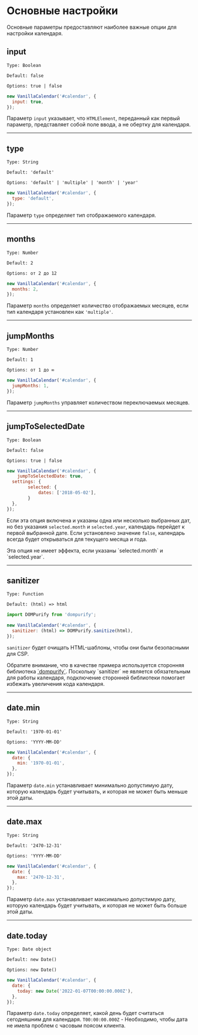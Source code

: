 # Основные настройки

Основные параметры предоставляют наиболее важные опции для настройки календаря.

## input

`Type: Boolean`

`Default: false`

`Options: true | false`

```js
new VanillaCalendar('#calendar', {
  input: true,
});
```

Параметр `input` указывает, что `HTMLElement`, переданный как первый параметр, представляет собой поле ввода, а не обертку для календаря.

- - -

## type

`Type: String`

`Default: 'default'`

`Options: 'default' | 'multiple' | 'month' | 'year'`

```js
new VanillaCalendar('#calendar', {
  type: 'default',
});
```

Параметр `type` определяет тип отображаемого календаря.

- - -

## months

`Type: Number`

`Default: 2`

`Options: от 2 до 12`

```js
new VanillaCalendar('#calendar', {
  months: 2,
});
```

Параметр `months` определяет количество отображаемых месяцев, если тип календаря установлен как `'multiple'`.

- - -

## jumpMonths

`Type: Number`

`Default: 1`

`Options: от 1 до ∞`

```js
new VanillaCalendar('#calendar', {
  jumpMonths: 1,
});
```

Параметр `jumpMonths` управляет количеством переключаемых месяцев.

- - -

## jumpToSelectedDate

`Type: Boolean`

`Default: false`

`Options: true | false`

```js
new VanillaCalendar('#calendar', {
	jumpToSelectedDate: true,
  settings: {
		selected: {
			dates: ['2018-05-02'],
		}
  },
});
```

Если эта опция включена и указаны одна или несколько выбранных дат, но без указания `selected.month` и `selected.year`, календарь перейдет к первой выбранной дате. Если установлено значение `false`, календарь всегда будет открываться для текущего месяца и года.

<Info>
  Эта опция не имеет эффекта, если указаны `selected.month` и `selected.year`.
</Info>

- - -

## sanitizer

`Type: Function`

`Default: (html) => html`

```js
import DOMPurify from 'dompurify';

new VanillaCalendar('#calendar', {
  sanitizer: (html) => DOMPurify.sanitize(html),
});
```

`sanitizer` будет очищать HTML-шаблоны, чтобы они были безопасными для CSP.

<Info>
  Обратите внимание, что в качестве примера используется сторонняя библиотека <a href="https://www.npmjs.com/package/dompurify" target="_blank" rel="nofollow noreferrer">`dompurify`</a>. Поскольку `sanitizer` не является обязательным для работы календаря, подключение сторонней библиотеки помогает избежать увеличения кода календаря.
</Info>

- - -

## date.min

`Type: String`

`Default: '1970-01-01'`

`Options: 'YYYY-MM-DD'`

```js
new VanillaCalendar('#calendar', {
  date: {
    min: '1970-01-01',
  },
});
```

Параметр `date.min` устанавливает минимально допустимую дату, которую календарь будет учитывать, и которая не может быть меньше этой даты.

- - -

## date.max

`Type: String`

`Default: '2470-12-31'`

`Options: 'YYYY-MM-DD'`

```js
new VanillaCalendar('#calendar', {
  date: {
    max: '2470-12-31',
  },
});
```

Параметр `date.max` устанавливает максимально допустимую дату, которую календарь будет учитывать, и которая не может быть больше этой даты.

- - -

## date.today

`Type: Date object`

`Default: new Date()`

`Options: new Date()`

```js
new VanillaCalendar('#calendar', {
  date: {
    today: new Date('2022-01-07T00:00:00.000Z'),
  },
});
```

Параметр `date.today` определяет, какой день будет считаться сегодняшним для календаря.
`T00:00:00.000Z` - Необходимо, чтобы дата не имела проблем с часовым поясом клиента.
